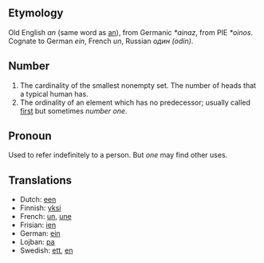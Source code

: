 == Etymology ==
Old English ''an'' (same word as [[an]]), from Germanic ''*ainaz'', from PIE ''*oinos''. Cognate to German ''ein'', French ''un'', Russian ''один'' ''(odin)''.

== Number ==
# The cardinality of the smallest nonempty set. The number of heads that a typical human has.
# The ordinality of an element which has no predecessor; usually called [[first]] but sometimes ''number one''.

== Pronoun ==
Used to refer indefinitely to a person. But ''one'' may find other uses.

== Translations ==
*Dutch: [[een]]
*Finnish: [[yksi]]
*French: [[un]], [[une]]
*Frisian: [[ien]]
*German: [[ein]]
*Lojban: [[pa]]
*Swedish: [[ett]], [[en]]
